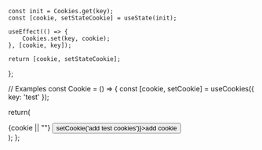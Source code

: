 
    const init = Cookies.get(key);
    const [cookie, setStateCookie] = useState(init);

    useEffect(() => {
        Cookies.set(key, cookie);
    }, [cookie, key]);

    return [cookie, setStateCookie];
};

// Examples
const Cookie = () => {
const [cookie, setCookie] = useCookies({ key: 'test' });

return(
<div>
<span>{cookie || ""}</span>
<button onClick={() => setCookie('add test cookies')}>add cookie</button>
</div>
);
};
